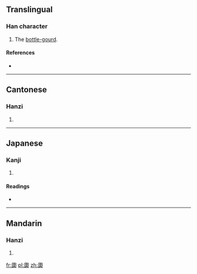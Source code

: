 ==Translingual==

===Han character===
{{Han char|rn=97|rad=瓜|as=05|sn=10|four=7723<sub>0</sub>|canj=竹人心口山 (HOPRU)}}

# The [[bottle-gourd]].

====References====
* {{Han ref|kx=0746.120|dkj=21384|dj=1154.240|hdz=42655.050|uh=74DF|ud=29919|bh=D2BD|bd=53949}}

----

==Cantonese==

===Hanzi===
{{yue-hanzi|jyut=paau4|y=paau4}}

# {{defn|lang=yue|sort=瓜05}}

----

==Japanese==

===Kanji===
{{ja-kanji|grade=|rs=瓜05}}

# {{defn|lang=ja|sort=瓜05}}

====Readings====
* {{ja-readings|on=[[はく]] (haku), [[ばく]] (baku), [[ほう]] (hō), [[びょう]] (byō)|kun=|nanori=}}

----

==Mandarin==

===Hanzi===
{{cmn-hanzi|pin=[[báo]] ([[bao2]])|wg=pao<sup>2</sup>}}

# {{defn|lang=cmn|sort=瓜05}}

[[fr:瓟]]
[[pl:瓟]]
[[zh:瓟]]